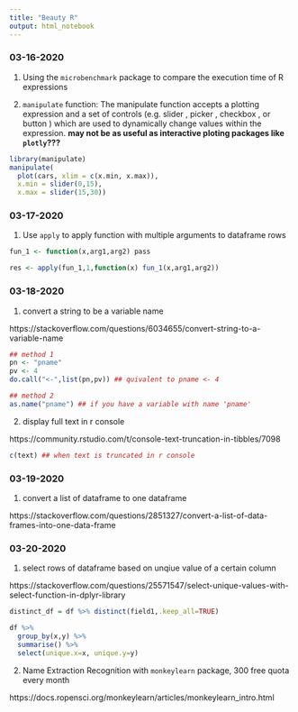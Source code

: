 ```yaml
---
title: "Beauty R"
output: html_notebook
---
```


### 03-16-2020

1. Using the `microbenchmark` package to compare the execution time of R expressions

2. `manipulate` function: The manipulate function accepts a plotting expression and a set of controls (e.g. slider , picker , checkbox , or button ) which are used to dynamically change values within the expression. **may not be as useful as interactive ploting packages like `plotly`???**

```r
library(manipulate)
manipulate(
  plot(cars, xlim = c(x.min, x.max)),
  x.min = slider(0,15),
  x.max = slider(15,30))
```


### 03-17-2020

1. Use `apply` to apply function with multiple arguments to dataframe rows

```r

fun_1 <- function(x,arg1,arg2) pass

res <- apply(fun_1,1,function(x) fun_1(x,arg1,arg2))
```

### 03-18-2020

1. convert a string to be a variable name

https://stackoverflow.com/questions/6034655/convert-string-to-a-variable-name

```r
## method 1
pn <- "pname"
pv <- 4
do.call("<-",list(pn,pv)) ## quivalent to pname <- 4

## method 2
as.name("pname") ## if you have a variable with name 'pname'
```

2. display full text in r console

https://community.rstudio.com/t/console-text-truncation-in-tibbles/7098

```r
c(text) ## when text is truncated in r console
```


### 03-19-2020

1. convert a list of dataframe to one dataframe

https://stackoverflow.com/questions/2851327/convert-a-list-of-data-frames-into-one-data-frame


### 03-20-2020

1. select rows of dataframe based on unqiue value of a certain column

https://stackoverflow.com/questions/25571547/select-unique-values-with-select-function-in-dplyr-library

```r
distinct_df = df %>% distinct(field1,.keep_all=TRUE)

df %>% 
  group_by(x,y) %>%
  summarise() %>%
  select(unique.x=x, unique.y=y)
```

2. Name Extraction Recognition with `monkeylearn` package, 300 free quota every month

https://docs.ropensci.org/monkeylearn/articles/monkeylearn_intro.html























